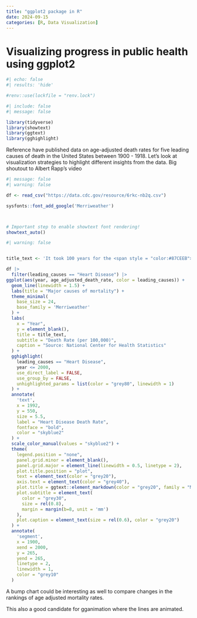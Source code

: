 ```yaml
---
title: "ggplot2 package in R"
date: 2024-09-15
categories: [R, Data Visualization]
---
```


# Visualizing progress in public health using ggplot2



```r
#| echo: false
#| results: 'hide'

#renv::use(lockfile = "renv.lock")
```




```r
#| include: false
#| message: false

library(tidyverse)
library(showtext)
library(ggtext)
library(gghighlight)

```



Reference have published data on age-adjusted death rates for five leading causes of death in the United States between 1900 - 1918. Let's look at visualization strategies to highlight different insights from the data. Big shoutout to Albert Rapp's video


```r
#| message: false
#| warning: false

df <- read_csv("https://data.cdc.gov/resource/6rkc-nb2q.csv")

sysfonts::font_add_google('Merriweather')



# Important step to enable showtext font rendering!
showtext_auto()

```


```r
#| warning: false


title_text <- 'It took 100 years for the <span style = "color:#87CEEB">**Heart Disease Death Rate**</span> <br> to recover to levels observed in 1900'

df |> 
  filter(leading_causes == "Heart Disease") |> 
ggplot(aes(year, age_adjusted_death_rate, color = leading_causes)) +
  geom_line(linewidth = 1.5) +
  labs(title = "Major causes of mortality") +
  theme_minimal(
    base_size = 24,
    base_family = 'Merriweather'
  ) +
  labs(
    x = "Year",
    y = element_blank(),
    title = title_text,
    subtitle = "Death Rate (per 100,000)",
    caption = "Source: National Center for Health Statistics"
  ) +
  gghighlight(
    leading_causes == "Heart Disease",
    year <= 2000,
    use_direct_label = FALSE,
    use_group_by = FALSE,
    unhighlighted_params = list(color = "grey80", linewidth = 1)
  ) +
  annotate(
    'text',
    x = 1992,
    y = 550,
    size = 5.5,
    label = "Heart Disease Death Rate",
    fontface = "bold",
    color = "skyblue2"
  ) +
  scale_color_manual(values = "skyblue2") +
  theme(
    legend.position = "none",
    panel.grid.minor = element_blank(),
    panel.grid.major = element_line(linewidth = 0.5, linetype = 2),
    plot.title.position = "plot",
    text = element_text(color = "grey20"),
    axis.text = element_text(color = "grey40"),
    plot.title = ggtext::element_markdown(color = "grey20", family = "Merriweather"),
    plot.subtitle = element_text(
      color = "grey30",
      size = rel(0.8),
      margin = margin(b=8, unit = 'mm')
    ),
    plot.caption = element_text(size = rel(0.6), color = "grey20")
  ) +
  annotate(
    'segment',
    x = 1900,
    xend = 2000,
    y = 265,
    yend = 265,
    linetype = 2,
    linewidth = 1,
    color = "grey10"
  )

```


A bump chart could be interesting as well to compare changes in the rankings of age adjusted mortality rates.

This also a good candidate for gganimation where the lines are animated.

